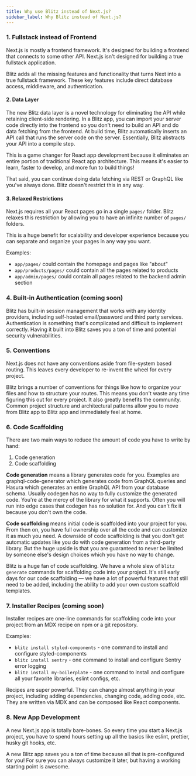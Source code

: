 ```yaml
---
title: Why use Blitz instead of Next.js?
sidebar_label: Why Blitz instead of Next.js?
---
```


### 1. Fullstack instead of Frontend

Next.js is mostly a frontend framework. It's designed for building a frontend that connects to some other API. Next.js isn't designed for building a true fullstack application.

Blitz adds all the missing features and functionality that turns Next into a true fullstack framework. These key features include direct database access, middleware, and authentication.

#### 2. Data Layer

The new Blitz data layer is a novel technology for eliminating the API while retaining client-side rendering. In a Blitz app, you can import your server code directly into the frontend so you don't need to build an API and do data fetching from the frontend. At build time, Blitz automatically inserts an API call that runs the server code on the server. Essentially, Blitz abstracts your API into a compile step.

This is a game changer for React app development because it eliminates an entire portion of traditional React app architecture. This means it's easier to learn, faster to develop, and more fun to build things!

That said, you can continue doing data fetching via REST or GraphQL like you've always done. Blitz doesn't restrict this in any way.

#### 3. Relaxed Restrictions

Next.js requires all your React pages go in a single `pages/` folder. Blitz relaxes this restriction by allowing you to have an infinite number of `pages/` folders.

This is a huge benefit for scalability and developer experience because you can separate and organize your pages in any way you want.

Examples:

- `app/pages/` could contain the homepage and pages like "about"
- `app/products/pages/` could contain all the pages related to products
- `app/admin/pages/` could contain all pages related to the backend admin section

### 4. Built-in Authentication (coming soon)

Blitz has built-in session management that works with any identity providers, including self-hosted email/password and third party services. Authentication is something that's complicated and difficult to implement correctly. Having it built into Blitz saves you a ton of time and potential security vulnerabilities.

### 5. Conventions

Next.js does not have any conventions aside from file-system based routing. This leaves every developer to re-invent the wheel for every project.

Blitz brings a number of conventions for things like how to organize your files and how to structure your routes. This means you don't waste any time figuring this out for every project. It also greatly benefits the community. Common project structure and architectural patterns allow you to move from Blitz app to Blitz app and immediately feel at home.

### 6. Code Scaffolding

There are two main ways to reduce the amount of code you have to write by hand:

1. Code generation
2. Code scaffolding

**Code generation** means a library generates code for you. Examples are graphql-code-generator which generates code from GraphQL queries and Hasura which generates an entire GraphQL API from your database schema. Usually codegen has no way to fully customize the generated code. You're at the mercy of the library for what it supports. Often you will run into edge cases that codegen has no solution for. And you can't fix it because you don't own the code.

**Code scaffolding** means initial code is scaffolded into your project for you. From then on, you have full ownership over all the code and can customize it as much you need. A downside of code scaffolding is that you don't get automatic updates like you do with code generation from a third-party library. But the huge upside is that you are guaranteed to never be limited by someone else's design choices which you have no way to change.

Blitz is a huge fan of code scaffolding. We have a whole slew of `blitz generate` commands for scaffolding code into your project. It's still early days for our code scaffolding — we have a lot of powerful features that still need to be added, including the ability to add your own custom scaffold templates.
### 7. Installer Recipes (coming soon)

Installer recipes are one-line commands for scaffolding code into your project from an MDX recipe on npm or a git repository.

Examples:

- `blitz install styled-components` - one command to install and configure styled-components
- `blitz install sentry` - one command to install and configure Sentry error logging
- `blitz install my-boilerplate` - one command to install and configure all your favorite libraries, eslint configs, etc.

Recipes are super powerful. They can change almost anything in your project, including adding dependencies, changing code, adding code, etc. They are written via MDX and can be composed like React components.

### 8. New App Development

A new Next.js app is totally bare-bones. So every time you start a Next.js project, you have to spend hours setting up all the basics like eslint, prettier, husky git hooks, etc.

A new Blitz app saves you a ton of time because all that is pre-configured for you! For sure you can always customize it later, but having a working starting point is awesome.
